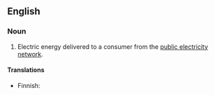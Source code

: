 ==English==

===Noun===
{{infl|en|noun|head=[[grid]] [[electricity]]}}

# Electric energy delivered to a consumer from the [[w:public electricity network|public electricity network]].

====Translations====
{{trans-top}}
* Finnish: {{t-|fi|verkkosähkö}}
{{trans-mid}}
{{trans-bottom}}